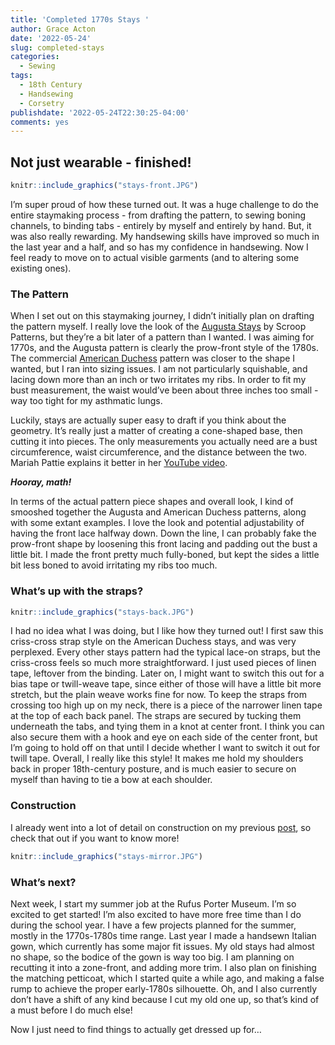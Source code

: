 ```yaml
---
title: 'Completed 1770s Stays '
author: Grace Acton
date: '2022-05-24'
slug: completed-stays
categories:
  - Sewing
tags:
  - 18th Century
  - Handsewing
  - Corsetry
publishdate: '2022-05-24T22:30:25-04:00'
comments: yes
---
```


## Not just wearable - **finished**!

```r
knitr::include_graphics("stays-front.JPG")
```

I'm super proud of how these turned out. It was a huge challenge to do the entire staymaking process - from drafting the pattern, to sewing boning channels, to binding tabs - entirely by myself and entirely by hand. But, it was also really rewarding. My handsewing skills have improved so much in the last year and a half, and so has my confidence in handsewing. Now I feel ready to move on to actual visible garments (and to altering some existing ones). 

### The Pattern

When I set out on this staymaking journey, I didn't initially plan on drafting the pattern myself. I really love the look of the [Augusta Stays](https://www.scrooppatterns.com/products/augusta-stays-1775-1789) by Scroop Patterns, but they're a bit later of a pattern than I wanted. I was aiming for 1770s, and the Augusta pattern is clearly the prow-front style of the 1780s. The commercial [American Duchess](https://www.americanduchess.com/collections/books-and-patterns/products/simplicity-pattern-8579-18th-century-underpinning?variant=35802379518102) pattern was closer to the shape I wanted, but I ran into sizing issues. I am not particularly squishable, and lacing down more than an inch or two irritates my ribs. In order to fit my bust measurement, the waist would've been about three inches too small - way too tight for my asthmatic lungs. 

Luckily, stays are actually super easy to draft if you think about the geometry. It's really just a matter of creating a cone-shaped base, then cutting it into pieces. The only measurements you actually need are a bust circumference, waist circumference, and the distance between the two. Mariah Pattie explains it better in her [YouTube video](https://youtu.be/c6dzhexyw8E). 

**_Hooray, math!_**

In terms of the actual pattern piece shapes and overall look, I kind of smooshed together the Augusta and American Duchess patterns, along with some extant examples. I love the look and potential adjustability of having the front lace halfway down. Down the line, I can probably fake the prow-front shape by loosening this front lacing and padding out the bust a little bit. I made the front pretty much fully-boned, but kept the sides a little bit less boned to avoid irritating my ribs too much. 

### What's up with the straps?

```r
knitr::include_graphics("stays-back.JPG")
```

I had no idea what I was doing, but I like how they turned out! I first saw this criss-cross strap style on the American Duchess stays, and was very perplexed. Every other stays pattern had the typical lace-on straps, but the criss-cross feels so much more straightforward. I just used pieces of linen tape, leftover from the binding. Later on, I might want to switch this out for a bias tape or twill-weave tape, since either of those will have a little bit more stretch, but the plain weave works fine for now. To keep the straps from crossing too high up on my neck, there is a piece of the narrower linen tape at the top of each back panel. The straps are secured by tucking them underneath the tabs, and tying them in a knot at center front. I think you can also secure them with a hook and eye on each side of the center front, but I'm going to hold off on that until I decide whether I want to switch it out for twill tape. Overall, I really like this style! It makes me hold my shoulders back in proper 18th-century posture, and is much easier to secure on myself than having to tie a bow at each shoulder. 

### Construction

I already went into a lot of detail on construction on my previous [post](https://dressing-up-data.netlify.app/blog/wip-stays/), so check that out if you want to know more!

```r
knitr::include_graphics("stays-mirror.JPG")
```

### What's next?

Next week, I start my summer job at the Rufus Porter Museum. I'm so excited to get started! I'm also excited to have more free time than I do during the school year. I have a few projects planned for the summer, mostly in the 1770s-1780s time range. Last year I made a handsewn Italian gown, which currently has some major fit issues. My old stays had almost no shape, so the bodice of the gown is way too big. I am planning on recutting it into a zone-front, and adding more trim. I also plan on finishing the matching petticoat, which I started quite a while ago, and making a false rump to achieve the proper early-1780s silhouette. Oh, and I also currently don't have a shift of any kind because I cut my old one up, so that's kind of a must before I do much else! 

Now I just need to find things to actually get dressed up for... 
